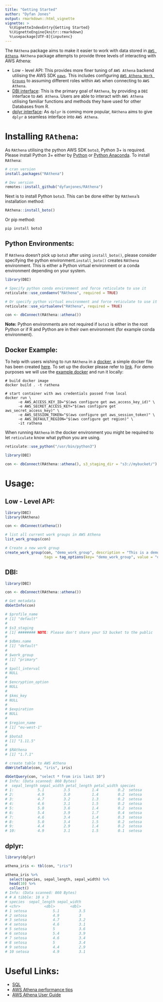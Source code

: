 ```yaml
---
title: "Getting Started"
author: "Dyfan Jones"
output: rmarkdown::html_vignette
vignette: >
  %\VignetteIndexEntry{Getting Started}
  %\VignetteEngine{knitr::rmarkdown}
  %\usepackage[UTF-8]{inputenc}
---
```


The `RAthena` package aims to make it easier to work with data stored in [`AWS Athena`](https://aws.amazon.com/athena/). `RAthena` package attempts to provide three levels of interacting with AWS Athena:

* Low - level API: This provides more finer tuning of `AWS Athena` backend utilising the AWS SDK [`paws`](https://github.com/paws-r/paws). This includes configuring [`AWS Athena Work Groups`](https://aws.amazon.com/about-aws/whats-new/2019/02/athena_workgroups/) to assuming different roles within `AWS` when connecting to `AWS Athena`.
* [DBI interface](https://dbi.r-dbi.org/): This is the primary goal of `RAthena`, by providing a `DBI` interface to `AWS Athena`. Users are able to interact with `AWS Athena` utilising familiar functions and methods they have used for other Databases from R.
* [dplyr interface](https://dbplyr.tidyverse.org/): As `dplyr` is coming more popular, `RAthena` aims to give `dplyr` a seamless interface into `AWS Athena`.

# Installing `RAthena`:

As `RAthena` utilising the python AWS SDK `boto3`, Python 3+ is required. Please install Python 3+ either by [Python](https://www.python.org/downloads/) or [Python Anaconda](https://www.anaconda.com/products/distribution). To install `RAthena`:

```r
# cran version
install.packages("RAthena")

# Dev version
remotes::install_github("dyfanjones/RAthena")
```

Next is to install Python `boto3`. This can be done either by `RAthena`'s installation method:

```r
RAthena::install_boto()
```
Or pip method:

```
pip install boto3
```

## Python Environments:

If `RAthena` doesn't pick up `boto3` after using `install_boto()`, please consider specifying the python environment.`install_boto()` creates `RAthena` environment. This is either a Python virtual environment or a conda environment depending on your system. 

```r
library(DBI)

# Specify python conda environment and force reticulate to use it
reticulate::use_condaenv("RAthena", required = TRUE)

# Or specify python virtual environment and force reticulate to use it
reticulate::use_virtualenv("RAthena", required = TRUE)

con <- dbConnect(RAthena::athena())
```

**Note:** Python environments are not required if `boto3` is either in the root Python or if R and Python are in their own environment (for example conda environment).

## Docker Example:

To help with users wishing to run `RAthena` in a [docker](https://hub.docker.com/), a simple docker file has been created [here](https://github.com/DyfanJones/RAthena/blob/master/docker/Dockerfile). To set up the docker please refer to [link](https://aws.amazon.com/premiumsupport/knowledge-center/codebuild-temporary-credentials-docker/). For demo purposes we will use the [example docker](https://github.com/DyfanJones/RAthena/blob/master/docker/Dockerfile) and run it locally:

```console
# build docker image
docker build . -t rathena

# start container with aws credentials passed from local
docker run \
      -e AWS_ACCESS_KEY_ID="$(aws configure get aws_access_key_id)" \
      -e AWS_SECRET_ACCESS_KEY="$(aws configure get aws_secret_access_key)" \
      -e AWS_SESSION_TOKEN="$(aws configure get aws_session_token)" \
      -e AWS_DEFAULT_REGION="$(aws configure get region)" \
      -it rathena
```

When running `RAthena` in the docker environment you might be required to let `reticulate` know what python you are using.

```r
reticulate::use_python("/usr/bin/python3")

library(DBI)

con <- dbConnect(RAthena::athena(), s3_staging_dir = "s3://mybucket/")
```

# Usage:

## Low - Level API:
```r
library(DBI)
library(RAthena)

con <- dbConnect(athena())

# list all current work groups in AWS Athena
list_work_groups(con)

# Create a new work group
create_work_group(con, "demo_work_group", description = "This is a demo work group",
                  tags = tag_options(key= "demo_work_group", value = "demo_01"))
```         

## DBI:
```r
library(DBI)

con <- dbConnect(RAthena::athena())

# Get metadata 
dbGetInfo(con)

# $profile_name
# [1] "default"
# 
# $s3_staging
# [1] ######## NOTE: Please don't share your S3 bucket to the public
# 
# $dbms.name
# [1] "default"
# 
# $work_group
# [1] "primary"
# 
# $poll_interval
# NULL
# 
# $encryption_option
# NULL
# 
# $kms_key
# NULL
# 
# $expiration
# NULL
# 
# $region_name
# [1] "eu-west-1"
# 
# $boto3
# [1] "1.11.5"
# 
# $RAthena
# [1] "1.7.1"

# create table to AWS Athena
dbWriteTable(con, "iris", iris)

dbGetQuery(con, "select * from iris limit 10")
# Info: (Data scanned: 860 Bytes)
#  sepal_length sepal_width petal_length petal_width species
# 1:           5.1         3.5          1.4         0.2  setosa
# 2:           4.9         3.0          1.4         0.2  setosa
# 3:           4.7         3.2          1.3         0.2  setosa
# 4:           4.6         3.1          1.5         0.2  setosa
# 5:           5.0         3.6          1.4         0.2  setosa
# 6:           5.4         3.9          1.7         0.4  setosa
# 7:           4.6         3.4          1.4         0.3  setosa
# 8:           5.0         3.4          1.5         0.2  setosa
# 9:           4.4         2.9          1.4         0.2  setosa
# 10:          4.9         3.1          1.5         0.1  setosa
```

## dplyr:
```r
library(dplyr)

athena_iris <- tbl(con, "iris")

athena_iris %>%
  select(species, sepal_length, sepal_width) %>% 
  head(10) %>%
  collect()
# Info: (Data scanned: 860 Bytes)
# # A tibble: 10 x 3
# species  sepal_length sepal_width
# <chr>           <dbl>       <dbl>
# 1 setosa            5.1         3.5
# 2 setosa            4.9         3  
# 3 setosa            4.7         3.2
# 4 setosa            4.6         3.1
# 5 setosa            5           3.6
# 6 setosa            5.4         3.9
# 7 setosa            4.6         3.4
# 8 setosa            5           3.4
# 9 setosa            4.4         2.9
# 10 setosa           4.9         3.1
```
# Useful Links:

* [SQL](https://docs.aws.amazon.com/athena/latest/ug/functions-operators-reference-section.html)
* [AWS Athena performance tips](https://aws.amazon.com/blogs/big-data/top-10-performance-tuning-tips-for-amazon-athena/)
* [AWS Athena User Guide](https://docs.aws.amazon.com/athena/latest/ug/athena-ug.pdf)
